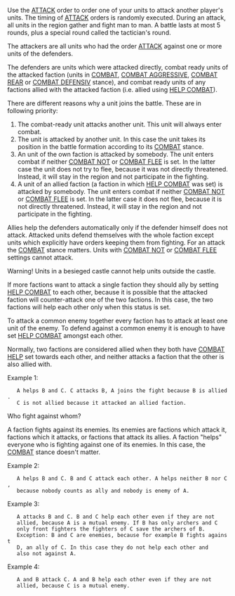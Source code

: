Use the [[ATTACK]] order to order one of your units to attack another player's units. The timing of [[ATTACK]] orders is randomly executed. During an attack, all units in the region gather and fight man to man. A battle lasts at most 5 rounds, plus a special round called the tactician's round.

The attackers are all units who had the order [[ATTACK]] against one or more units of the defenders.

The defenders are units which were attacked directly, combat ready units of the attacked faction (units in [[COMBAT]], [[COMBAT|COMBAT AGGRESSIVE]], [[COMBAT|COMBAT REAR]] or [[COMBAT|COMBAT DEFENSIV]] stance), and combat ready units of any factions allied with the attacked faction (i.e. allied using [[HELP|HELP COMBAT]]).

There are different reasons why a unit joins the battle. These are in following priority:

# The combat-ready unit attacks another unit. This unit will always enter combat.
# The unit is attacked by another unit. In this case the unit takes its position in the battle formation according to its [[COMBAT]] stance.
# An unit of the own faction is attacked by somebody. The unit enters combat if neither [[COMBAT|COMBAT NOT]] or [[COMBAT|COMBAT FLEE]] is set. In the latter case the unit does not try to flee, because it was not directly threatened. Instead, it will stay in the region and not participate in the fighting.
# A unit of an allied faction (a faction in which [[HELP|HELP COMBAT]] was set) is attacked by somebody. The unit enters combat if neither [[COMBAT|COMBAT NOT]] or [[COMBAT|COMBAT FLEE]] is set. In the latter case it does not flee, because it is not directly threatened. Instead, it will stay in the region and not participate in the fighting.

Allies help the defenders automatically only if the defender himself does not attack. Attacked units defend themselves with the whole faction except units which explicitly have orders keeping them from fighting. For an attack the [[COMBAT]] stance matters. Units with [[COMBAT|COMBAT NOT]] or [[COMBAT|COMBAT FLEE]] settings cannot attack.

Warning! Units in a besieged castle cannot help units outside the castle.

If more factions want to attack a single faction they should ally by setting [[HELP|HELP COMBAT]] to each other, because it is possible that the attacked faction will counter-attack one of the two factions. In this case, the two factions will help each other only when this status is set.

To attack a common enemy together every faction has to attack at least one unit of the enemy. To defend against a common enemy it is enough to have set [[HELP|HELP COMBAT]] amongst each other.

Normally, two factions are considered allied when they both have [[COMBAT|COMBAT HELP]] set towards each other, and neither attacks a faction that the other is also allied with.

Example 1:

    A helps B and C. C attacks B, A joins the fight because B is allied.
    C is not allied because it attacked an allied faction. 

Who fight against whom?

A faction fights against its enemies. Its enemies are factions which attack it, factions which it attacks, or factions that attack its allies. A faction "helps" everyone who is fighting against one of its enemies. In this case, the [[COMBAT]] stance doesn't matter.

Example 2:

    A helps B and C. B and C attack each other. A helps neither B nor C,
    because nobody counts as ally and nobody is enemy of A. 

Example 3:

    A attacks B and C. B and C help each other even if they are not 
    allied, because A is a mutual enemy. If B has only archers and C 
    only front fighters the fighters of C save the archers of B. 
    Exception: B and C are enemies, because for example B fights against 
    D, an ally of C. In this case they do not help each other and 
    also not against A. 

Example 4:

    A and B attack C. A and B help each other even if they are not
    allied, because C is a mutual enemy.
